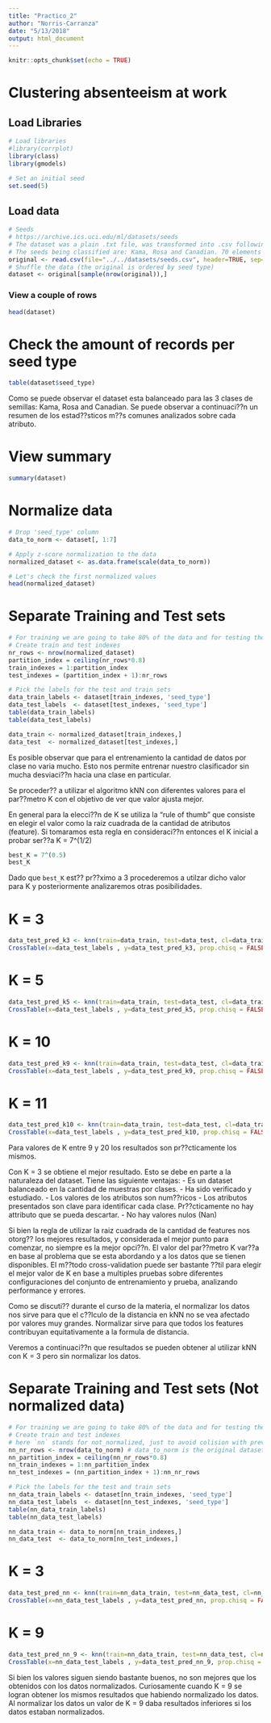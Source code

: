 ```yaml
---
title: "Practico_2"
author: "Norris-Carranza"
date: "5/13/2018"
output: html_document
---
```


```r
knitr::opts_chunk$set(echo = TRUE)
```

# Clustering absenteeism at work

## Load Libraries

```r
# Load libraries
#library(corrplot)
library(class)
library(gmodels)

# Set an initial seed
set.seed(5)
```

## Load data

```r
# Seeds
# https://archive.ics.uci.edu/ml/datasets/seeds
# The dataset was a plain .txt file, was transformed into .csv following the description provided
# The seeds being classified are: Kama, Rosa and Canadian. 70 elements each, randomly selected for # the experiment 
original <- read.csv(file="../../datasets/seeds.csv", header=TRUE, sep=",")
# Shuffle the data (the original is ordered by seed type)
dataset <- original[sample(nrow(original)),]
```

### View a couple of rows

```r
head(dataset)
```

# Check the amount of records per seed type
```r
table(dataset$seed_type)
```

Como se puede observar el dataset esta balanceado para las 3 clases de semillas: Kama, Rosa and Canadian. Se puede observar a continuaci??n un resumen de los estad??sticos m??s comunes analizados sobre cada atributo.

# View summary
```r
summary(dataset)
```

# Normalize data
```r
# Drop 'seed_type' column
data_to_norm <- dataset[, 1:7]

# Apply z-score normalization to the data
normalized_dataset <- as.data.frame(scale(data_to_norm))

# Let's check the first normalized values
head(normalized_dataset)
```

# Separate Training and Test sets
```r
# For training we are going to take 80% of the data and for testing the remaining 20%
# Create train and test indexes
nr_rows <- nrow(normalized_dataset)
partition_index = ceiling(nr_rows*0.8)
train_indexes = 1:partition_index
test_indexes = (partition_index + 1):nr_rows

# Pick the labels for the test and train sets
data_train_labels <- dataset[train_indexes, 'seed_type']
data_test_labels  <- dataset[test_indexes, 'seed_type']
table(data_train_labels)
table(data_test_labels)

data_train <- normalized_dataset[train_indexes,]
data_test  <- normalized_dataset[test_indexes,]
```

Es posible observar que para el entrenamiento la cantidad de datos por clase no varia mucho. Esto nos permite entrenar nuestro clasificador sin mucha desviaci??n hacia una clase en particular.

Se proceder?? a utilizar el algoritmo kNN con diferentes valores para el par??metro K con el objetivo de ver que valor ajusta mejor.

En general para la elecci??n de K se utiliza la "rule of thumb" que consiste en elegir el valor como la raiz cuadrada de la cantidad de atributos (feature). Si tomaramos esta regla en consideraci??n entonces el K inicial a probar ser??a K = 7^(1/2)

```r
best_K = 7^(0.5)
best_K
```

Dado que `best_K` est?? pr??ximo a 3 procederemos a utilzar dicho valor para K y posteriormente analizaremos otras posibilidades.

# K = 3

```r
data_test_pred_k3 <- knn(train=data_train, test=data_test, cl=data_train_labels, k=3)
CrossTable(x=data_test_labels , y=data_test_pred_k3, prop.chisq = FALSE)
```

# K = 5

```r
data_test_pred_k5 <- knn(train=data_train, test=data_test, cl=data_train_labels, k=5)
CrossTable(x=data_test_labels , y=data_test_pred_k5, prop.chisq = FALSE)
```

# K = 10

```r
data_test_pred_k9 <- knn(train=data_train, test=data_test, cl=data_train_labels, k=9)
CrossTable(x=data_test_labels , y=data_test_pred_k9, prop.chisq = FALSE)
```

# K = 11

```r
data_test_pred_k10 <- knn(train=data_train, test=data_test, cl=data_train_labels, k=10)
CrossTable(x=data_test_labels , y=data_test_pred_k10, prop.chisq = FALSE)
```

Para valores de K entre 9 y 20 los resultados son pr??cticamente los mismos.

Con K = 3 se obtiene el mejor resultado. Esto se debe en parte a la naturaleza del dataset. Tiene las siguiente ventajas:
 - Es un dataset balanceado en la cantidad de muestras por clases.
 - Ha sido verificado y estudiado.
 - Los valores de los atributos son num??ricos
 - Los atributos presentados son clave para identificar cada clase. Pr??cticamente no hay attributo que se pueda descartar.
 - No hay valores nulos (Nan)
 
Si bien la regla de utilizar la raiz cuadrada de la cantidad de features nos otorg?? los mejores resultados, y considerada el mejor punto para comenzar, no siempre es la mejor opci??n. El valor del par??metro K var??a en base al problema que se esta abordando y a los datos que se tienen disponibles. El m??todo cross-validation puede ser bastante ??til para elegir el mejor valor de K en base a multiples pruebas sobre diferentes configuraciones del conjunto de entrenamiento y prueba, analizando performance y errores.

Como se discuti?? durante el curso de la materia, el normalizar los datos nos sirve para que el c??lculo de la distancia en kNN no se vea afectado por valores muy grandes. Normalizar sirve para que todos los features contribuyan equitativamente a la formula de distancia.

Veremos a continuaci??n que resultados se pueden obtener al utilizar kNN con K = 3 pero sin normalizar los datos.

# Separate Training and Test sets (Not normalized data)
```r
# For training we are going to take 80% of the data and for testing the remaining 20%
# Create train and test indexes
# here `nn` stands for not_normalized, just to avoid colision with previous variables
nn_nr_rows <- nrow(data_to_norm) # data_to_norm is the original dataset without the labels
nn_partition_index = ceiling(nn_nr_rows*0.8)
nn_train_indexes = 1:nn_partition_index
nn_test_indexes = (nn_partition_index + 1):nn_nr_rows

# Pick the labels for the test and train sets
nn_data_train_labels <- dataset[nn_train_indexes, 'seed_type']
nn_data_test_labels  <- dataset[nn_test_indexes, 'seed_type']
table(nn_data_train_labels)
table(nn_data_test_labels)

nn_data_train <- data_to_norm[nn_train_indexes,]
nn_data_test  <- data_to_norm[nn_test_indexes,]
```

# K = 3

```r
data_test_pred_nn <- knn(train=nn_data_train, test=nn_data_test, cl=nn_data_train_labels, k=3)
CrossTable(x=nn_data_test_labels , y=data_test_pred_nn, prop.chisq = FALSE)
```

# K = 9

```r
data_test_pred_nn_9 <- knn(train=nn_data_train, test=nn_data_test, cl=nn_data_train_labels, k=9)
CrossTable(x=nn_data_test_labels , y=data_test_pred_nn_9, prop.chisq = FALSE)
```

Si bien los valores siguen siendo bastante buenos, no son mejores que los obtenidos con los datos normalizados. Curiosamente cuando K = 9 se logran obtener los mismos resultados que habiendo normalizado los datos. Al normalizar los datos un valor de K = 9 daba resultados inferiores si los datos estaban normalizados.
